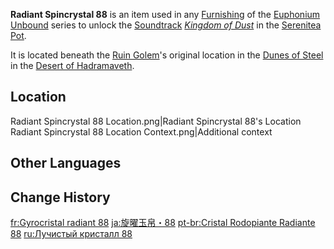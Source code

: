 {{Item Infobox
|id          = 141088
|image       = Item Radiant Spincrystal.png
|type        = Adventure Items
|group       = Radiant Spincrystals
|group2      = Sumeru Spincrystals
|quality     = 4
|invCategory = Precious Items
|description = This wondrous crystal contains a certain rhythm, like something beautiful woven from delicate silk. These items can be found throughout the mainland or from merchants who collect curios. The tune held within this crystal can be revivified in your Serenitea Pot using either "[[Euphonium Unbound: Winding]]" or "[[Euphonium Unbound: Soaring]]." The tune contained within this [[Radiant Spincrystal]] is "[[Kingdom of Dust]]."
|source1     = [[Dunes of Steel]]
|track       = Kingdom of Dust
}}
'''Radiant Spincrystal 88''' is an item used in any [[Furnishing]] of the [[Euphonium Unbound]] series to unlock the [[Soundtrack]] ''[[Kingdom of Dust]]'' in the [[Serenitea Pot]].

It is located beneath the [[Ruin Golem (Desert of Hadramaveth)|Ruin Golem]]'s original location in the [[Dunes of Steel]] in the [[Desert of Hadramaveth]].

==Location==
<gallery>
Radiant Spincrystal 88 Location.png|Radiant Spincrystal 88's Location
Radiant Spincrystal 88 Location Context.png|Additional context
</gallery>

==Other Languages==
{{Other Languages
|default_hidden = 1
|en      = Radiant Spincrystal 88
|zhs     = 旋曜玉帛・其八十八
|zhs_rm  = Xuán Yào Yùbó - Qí Bāshíbā
|zht     = 旋曜玉帛・其八十八
|zht_rm  = Xuán Yào Yùbó - Qí Bāshíbā
|ja      = 旋曜玉帛・88
|ja_rm   = Sen'you Gyokuhaku - Hachijuuhachi
|ko      = 빛나는 결정・88
|ko_rm   = Binnaneun Gyeoljeong - Palsip'pal
|es      = Girocristal radiante (88)
|fr      = Gyrocristal radiant 88
|ru      = Лучистый кристалл 88
|th      = Radiant Spincrystal 88
|vi      = Ngọc Thạch Âm Vang 88
|de      = Strahlender Drehkristall LXXXVIII
|id      = Radiant Spincrystal 88
|pt      = Cristal Rodopiante Radiante 88
|tr      = Parlak Burgu Kristal 88
|it      = Voltacristallo radioso 88
}}

==Change History==
{{Change History|3.4}}

[[fr:Gyrocristal radiant 88]]
[[ja:旋曜玉帛・88]]
[[pt-br:Cristal Rodopiante Radiante 88]]
[[ru:Лучистый кристалл 88]]
